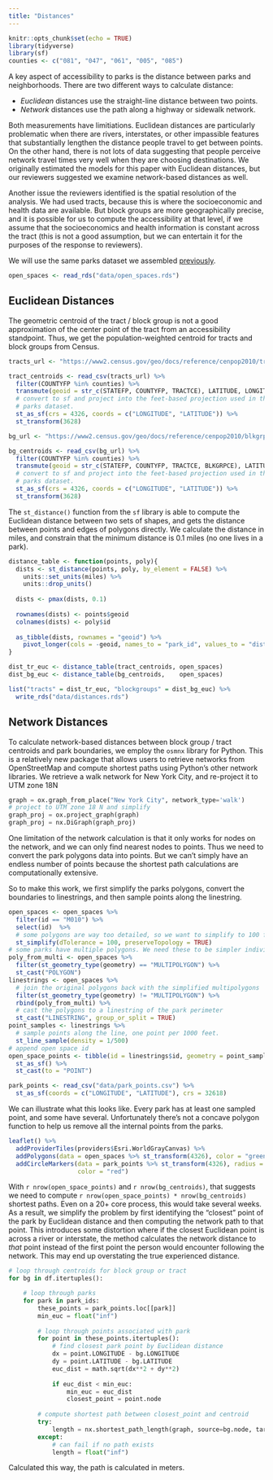 ```yaml
---
title: "Distances"
---
```


```r
knitr::opts_chunk$set(echo = TRUE)
library(tidyverse)
library(sf)
counties <- c("081", "047", "061", "005", "085")
```

A key aspect of accessibility to parks is the distance between parks and
neighborhoods. There are two different ways to calculate distance:

   - *Euclidean* distances use the straight-line distance between two points.
   - *Network* distances use the path along a highway or sidewalk network.
  
Both measurements have limitiations. Euclidean distances are particularly
problematic when there are rivers, interstates, or other impassible features that
substantially lengthen the distance people travel to get between points. On the
other hand, there is not lots of data suggesting that people perceive network 
travel times very well when they are choosing destinations. We originally
estimated the models for this paper with Euclidean distances, but
our reviewers suggested we examine network-based distances as well.

Another issue the reviewers identified is the spatial resolution of the analysis.
We had used tracts, because this is where the socioeconomic and health data are 
available. But block groups are more geographically precise, and it is possible
for us to compute the accessibility at that level, if we assume that the 
socioeconomics and health information is constant across the tract (this is not
a good assumption, but we can entertain it for the purposes of the response to
reviewers).

We will use the same parks dataset we assembled [previously](02_parks_data.html).

```r
open_spaces <- read_rds("data/open_spaces.rds")
```


## Euclidean Distances

The geometric centroid of the tract / block group is not a good approximation of
the center point of the tract from an accessibility standpoint. Thus, we 
get the population-weighted centroid for tracts and block groups from Census.

```r
tracts_url <- "https://www2.census.gov/geo/docs/reference/cenpop2010/tract/CenPop2010_Mean_TR36.txt"

tract_centroids <- read_csv(tracts_url) %>%
  filter(COUNTYFP %in% counties) %>%
  transmute(geoid = str_c(STATEFP, COUNTYFP, TRACTCE), LATITUDE, LONGITUDE) %>%
  # convert to sf and project into the feet-based projection used in the
  # parks dataset.
  st_as_sf(crs = 4326, coords = c("LONGITUDE", "LATITUDE")) %>%
  st_transform(3628) 
```


```r
bg_url <- "https://www2.census.gov/geo/docs/reference/cenpop2010/blkgrp/CenPop2010_Mean_BG36.txt"

bg_centroids <- read_csv(bg_url) %>%
  filter(COUNTYFP %in% counties) %>%
  transmute(geoid = str_c(STATEFP, COUNTYFP, TRACTCE, BLKGRPCE), LATITUDE, LONGITUDE) %>%
  # convert to sf and project into the feet-based projection used in the
  # parks dataset.
  st_as_sf(crs = 4326, coords = c("LONGITUDE", "LATITUDE")) %>%
  st_transform(3628) 
```


The `st_distance()` function from the `sf` library is able to compute the 
Euclidean distance between two sets of shapes, and gets the distance between 
points and edges of polygons directly. We calculate the distance in miles, 
and constrain that the minimum distance is 0.1 miles (no one lives in a park).

```r
distance_table <- function(points, poly){
  dists <- st_distance(points, poly, by_element = FALSE) %>%
    units::set_units(miles) %>%
    units::drop_units()
  
  dists <- pmax(dists, 0.1)
  
  rownames(dists) <- points$geoid
  colnames(dists) <- poly$id
  
  as_tibble(dists, rownames = "geoid") %>%
    pivot_longer(cols = -geoid, names_to = "park_id", values_to = "distance")
}

dist_tr_euc <- distance_table(tract_centroids, open_spaces)
dist_bg_euc <- distance_table(bg_centroids,    open_spaces)
```


```r
list("tracts" = dist_tr_euc, "blockgroups" = dist_bg_euc) %>%
  write_rds("data/distances.rds")
```


## Network Distances

To calculate network-based distances between block group / tract centroids and
park boundaries, we employ the `osmnx` library for Python. This is a relatively
new package that allows users to retrieve networks from OpenStreetMap and 
compute shortest paths using Python's other network libraries. We retrieve
a walk network for New York City, and re-project it to UTM zone 18N

```py
graph = ox.graph_from_place("New York City", network_type='walk')
# project to UTM zone 18 N and simplify
graph_proj = ox.project_graph(graph)
graph_proj = nx.DiGraph(graph_proj)
```

One limitation of the network calculation is that it only works for nodes on the
network, and we can only find nearest nodes to points. Thus we need to convert
the park polygons data into points. But we can't simply have an endless number
of points because the shortest path calculations are computationally extensive.

So to make this work, we first simplify the parks polygons, convert the boundaries
to linestrings, and then sample points along the linestring.

```r
open_spaces <- open_spaces %>%
  filter(id == "M010") %>%
  select(id)  %>%
  # some polygons are way too detailed, so we want to simplify to 100 foot resolution
  st_simplify(dTolerance = 100, preserveTopology = TRUE)
# some parks have multiple polygons. We need these to be simpler individual features 
poly_from_multi <- open_spaces %>%
  filter(st_geometry_type(geometry) == "MULTIPOLYGON") %>%
  st_cast("POLYGON")
linestrings <- open_spaces %>%
  # join the original polygons back with the simplified multipolygons
  filter(st_geometry_type(geometry) != "MULTIPOLYGON") %>%
  rbind(poly_from_multi) %>%
  # cast the polygons to a linestring of the park perimeter
  st_cast("LINESTRING", group_or_split = TRUE) 
point_samples <- linestrings %>%
  # sample points along the line, one point per 1000 feet.
  st_line_sample(density = 1/500) 
# append open space id
open_space_points <- tibble(id = linestrings$id, geometry = point_samples) %>%
  st_as_sf() %>%
  st_cast(to = "POINT")
```

```r
park_points <- read_csv("data/park_points.csv") %>%
  st_as_sf(coords = c("LONGITUDE", "LATITUDE"), crs = 32618)
```


We can illustrate what this looks like. Every park has at least one sampled point,
and some have several. Unfortunately there's not a concave polygon function to help
us remove all the internal points from the parks.

```r
leaflet() %>%
  addProviderTiles(providers$Esri.WorldGrayCanvas) %>%
  addPolygons(data = open_spaces %>% st_transform(4326), color = "green") %>%
  addCircleMarkers(data = park_points %>% st_transform(4326), radius = 0.001,
                   color = "red") 
```

With `r nrow(open_space_points)` and `r nrow(bg_centroids)`, that suggests we
need to compute `r nrow(open_space_points) * nrow(bg_centroids)` shortest
paths. Even on a 20+ core process, this would take several weeks.  As a result,
we simplify the problem by first identifying the "closest" point of the park
by Euclidean distance and then computing the network path to that point.
This introduces some distortion where if the closest Euclidean point is across 
a river or interstate, the method calculates the network distance to *that*
point instead of the first point the person would encounter following the
network. This may end up overstating the true experienced distance.

```py
# loop through centroids for block group or tract
for bg in df.itertuples():

    # loop through parks
    for park in park_ids:
        these_points = park_points.loc[[park]]
        min_euc = float("inf")
        
        # loop through points associated with park
        for point in these_points.itertuples():
            # find closest park point by Euclidean distance
            dx = point.LONGITUDE - bg.LONGITUDE
            dy = point.LATITUDE - bg.LATITUDE
            euc_dist = math.sqrt(dx**2 + dy**2)
            
            if euc_dist < min_euc:
                min_euc = euc_dist
                closest_point = point.node
                
        # compute shortest path between closest_point and centroid
        try:
            length = nx.shortest_path_length(graph, source=bg.node, target=closest_point, weight='length')
        except:
            # can fail if no path exists
            length = float("inf")
```


Calculated this way, the path is calculated in meters.

